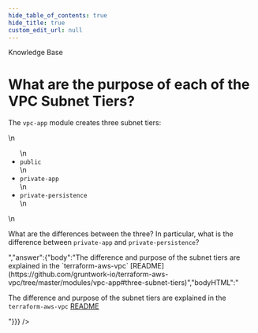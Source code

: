 ```yaml
---
hide_table_of_contents: true
hide_title: true
custom_edit_url: null
---
```



<CenterLayout>
<span class="title">Knowledge Base</span>
<h1>What are the purpose of each of the VPC Subnet Tiers?</h1>
<GitHub json={{"id":"D_kwDOF8slf84AOq_B","number":165,"author":{"login":"yorinasub17"},"title":"What are the purpose of each of the VPC Subnet Tiers?","body":"The `vpc-app` module creates three subnet tiers:\r\n\r\n- `public`\r\n- `private-app`\r\n- `private-persistence`\r\n\r\nWhat are the differences between the three? In particular, what is the difference between `private-app` and `private-persistence`?","bodyHTML":"<p dir=\"auto\">The <code class=\"notranslate\">vpc-app</code> module creates three subnet tiers:</p>\n<ul dir=\"auto\">\n<li><code class=\"notranslate\">public</code></li>\n<li><code class=\"notranslate\">private-app</code></li>\n<li><code class=\"notranslate\">private-persistence</code></li>\n</ul>\n<p dir=\"auto\">What are the differences between the three? In particular, what is the difference between <code class=\"notranslate\">private-app</code> and <code class=\"notranslate\">private-persistence</code>?</p>","answer":{"body":"The difference and purpose of the subnet tiers are explained in the `terraform-aws-vpc` [README](https://github.com/gruntwork-io/terraform-aws-vpc/tree/master/modules/vpc-app#three-subnet-tiers)","bodyHTML":"<p dir=\"auto\">The difference and purpose of the subnet tiers are explained in the <code class=\"notranslate\">terraform-aws-vpc</code> <a href=\"https://github.com/gruntwork-io/terraform-aws-vpc/tree/master/modules/vpc-app#three-subnet-tiers\">README</a></p>"}}} />

</CenterLayout>
  

<!-- ##DOCS-SOURCER-START
{
  "sourcePlugin": "github-discussions",
  "hash": "89d80dae3f34eee8d2178473faa80bea"
}
##DOCS-SOURCER-END -->
